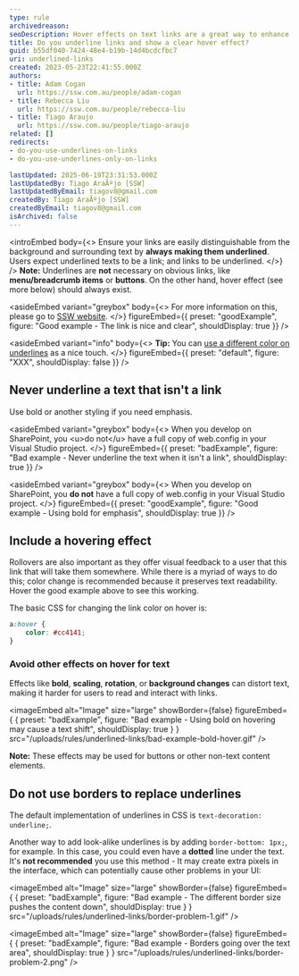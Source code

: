 ```yaml
---
type: rule
archivedreason:
seoDescription: Hover effects on text links are a great way to enhance user experience and make your website more interactive.
title: Do you underline links and show a clear hover effect?
guid: b55df040-7424-48e4-b19b-14d4bcdcfbc7
uri: underlined-links
created: 2023-05-23T22:41:55.000Z
authors:
- title: Adam Cogan
  url: https://ssw.com.au/people/adam-cogan
- title: Rebecca Liu
  url: https://ssw.com.au/people/rebecca-liu
- title: Tiago Araujo
  url: https://ssw.com.au/people/tiago-araujo
related: []
redirects:
- do-you-use-underlines-on-links
- do-you-use-underlines-only-on-links

lastUpdated: 2025-06-19T23:31:53.000Z
lastUpdatedBy: Tiago AraÃºjo [SSW]
lastUpdatedByEmail: tiagov8@gmail.com
createdBy: Tiago AraÃºjo [SSW]
createdByEmail: tiagov8@gmail.com
isArchived: false
---
```


<introEmbed
  body={<>
Ensure your links are easily distinguishable from the background and surrounding text by **always making them underlined**. Users expect underlined texts to be a link; and links to be underlined.
  </>}
/>
**Note:** Underlines are **not** necessary on obvious links, like **menu/breadcrumb items** or **buttons**. On the other hand, hover effect (see more below) should always exist.

<asideEmbed
  variant="greybox"
  body={<>
    For more information on this, please go to [SSW website](https://www.ssw.com.au).
  </>}
  figureEmbed={{
    preset: "goodExample",
    figure: "Good example - The link is nice and clear",
    shouldDisplay: true
  }}
/>

<asideEmbed
  variant="info"
  body={<>
    **Tip:** You can [use a different color on underlines](https://www.w3schools.com/cssref/css3_pr_text-decoration-color.asp) as a nice touch.
  </>}
  figureEmbed={{
    preset: "default",
    figure: "XXX",
    shouldDisplay: false
  }}
/>

## Never underline a text that isn't a link

Use bold or another styling if you need emphasis.

<asideEmbed
  variant="greybox"
  body={<>
    When you develop on SharePoint, you &lt;u&gt;do not&lt;/u&gt; have a full copy of web.config in your Visual Studio project.
  </>}
  figureEmbed={{
    preset: "badExample",
    figure: "Bad example - Never underline the text when it isn't a link",
    shouldDisplay: true
  }}
/>

<asideEmbed
  variant="greybox"
  body={<>
    When you develop on SharePoint, you **do not** have a full copy of web.config in your Visual Studio project.
  </>}
  figureEmbed={{
    preset: "goodExample",
    figure: "Good example - Using bold for emphasis",
    shouldDisplay: true
  }}
/>

## Include a hovering effect

Rollovers are also important as they offer visual feedback to a user that this link that will take them somewhere. While there is a myriad of ways to do this; color change is recommended because it preserves text readability. Hover the good example above to see this working.

The basic CSS for changing the link color on hover is:

``` css
a:hover {
    color: #cc4141;
}
```

### Avoid other effects on hover for text

Effects like **bold**, **scaling**, **rotation**, or **background changes** can distort text, making it harder for users to read and interact with links.

<imageEmbed
  alt="Image"
  size="large"
  showBorder={false}
  figureEmbed={ {
    preset: "badExample",
    figure: "Bad example - Using bold on hovering may cause a text shift",
    shouldDisplay: true
  } }
  src="/uploads/rules/underlined-links/bad-example-bold-hover.gif"
/>

**Note:** These effects may be used for buttons or other non-text content elements.

## Do not use borders to replace underlines

The default implementation of underlines in CSS is `text-decoration: underline;`.

Another way to add look-alike underlines is by adding `border-bottom: 1px;`, for example. In this case, you could even have a **dotted** line under the text. It's **not recommended** you use this method - It may create extra pixels in the interface, which can potentially cause other problems in your UI:

<imageEmbed
  alt="Image"
  size="large"
  showBorder={false}
  figureEmbed={ {
    preset: "badExample",
    figure: "Bad example - The different border size pushes the content down",
    shouldDisplay: true
  } }
  src="/uploads/rules/underlined-links/border-problem-1.gif"
/>

<imageEmbed
  alt="Image"
  size="large"
  showBorder={false}
  figureEmbed={ {
    preset: "badExample",
    figure: "Bad example - Borders going over the text area",
    shouldDisplay: true
  } }
  src="/uploads/rules/underlined-links/border-problem-2.png"
/>
